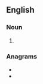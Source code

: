 ==English==

===Noun===
{{head|en|noun plural form}}

# {{plural of|eolith|lang=en}}

===Anagrams===
* {{l|en|holiest}}
* {{l|en|hostile}}